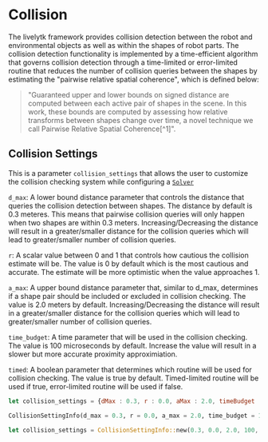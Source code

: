 # Collision

The livelytk framework provides collision detection between the robot and environmental objects as well as within the shapes of robot parts. The collision detection functionality is implemented by a time-efficient algorithm that governs collision detection through a time-limited or error-limited routine that reduces the number of collision queries between the shapes by estimating the "pairwise relative spatial coherence", which is defined below:


> "Guaranteed upper and lower bounds on signed distance are computed between each active pair of shapes in the scene. In this work, these bounds are computed by assessing how relative transforms between shapes change over time, a novel technique we call Pairwise Relative Spatial Coherence[^1]".

## Collision Settings

This is a parameter `collision_settings` that allows the user to customize the collision checking system while configuring a [`Solver`](Solver/initialization)

`d_max`:
A lower bound distance parameter that controls the distance that queries the collision detection between shapes. The distance by default is 0.3 meteres. This means that pairwise collision queries will only happen when two shapes are within 0.3 meters. Increasing/Decreasing the distance will result in a greater/smaller distance for the collision queries which will lead to greater/smaller number of collision queries.

`r`:
A scalar value between 0 and 1 that controls how cautious the collision estimate will be. The value is 0 by default which is the most cautious and accurate. The estimate will be more optimistic when the value approaches 1.

`a_max`:
A upper bound distance parameter that, similar to d_max, determines if a shape pair should be included or excluded in collision checking. The value is 2.0 meters by default. Increasing/Decreasing the distance will result in a greater/smaller distance for the collision queries which will lead to greater/smaller number of collision queries.

`time_budget`:
A time parameter that will be used in the collision checking. The value is 100 microseconds by default. Increase the value will result in a slower but more accurate proximity approximiation.

`timed`:
A boolean parameter that determines which routine will be used for collision checking. The value is true by default. Timed-limited routine will be used if true, error-limited routine will be used if false.


<Tabs>
  <TabItem value="js" label="Javascript">

  ```js
  let collision_settings = {dMax : 0.3, r : 0.0, aMax : 2.0, timeBudget : 100, timed : true}
  ```

  </TabItem>
  <TabItem value="py" label="Python">

  ```py
  CollisionSettingInfo(d_max = 0.3, r = 0.0, a_max = 2.0, time_budget = 100, timed = True),
  ```
   </TabItem>
   <TabItem value= "rust" label="Rust"> 

   ```rust
   let collision_settings = CollisionSettingInfo::new(0.3, 0.0, 2.0, 100, true);
   ``` 
   </TabItem>
</Tabs> 

